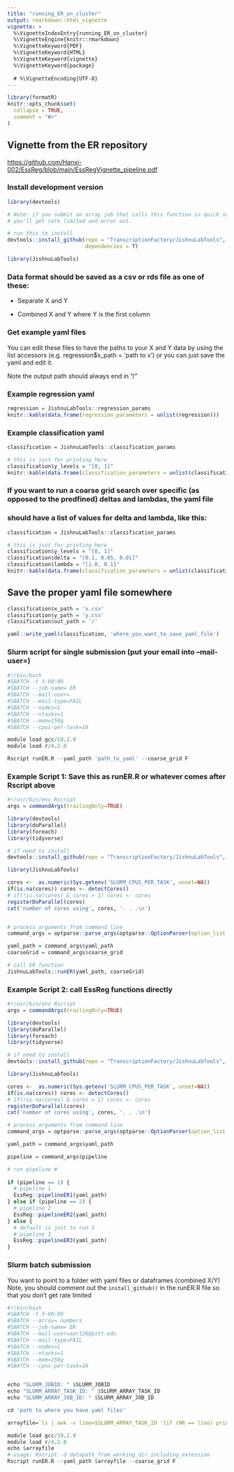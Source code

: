 ```yaml
---
title: "running_ER_on_cluster"
output: rmarkdown::html_vignette
vignette: >
  %\VignetteIndexEntry{running_ER_on_cluster}
  %\VignetteEngine{knitr::rmarkdown}
  %\VignetteKeyword{PDF}
  %\VignetteKeyword{HTML}
  %\VignetteKeyword{vignette}
  %\VignetteKeyword{package}
  
  # %\VignetteEncoding{UTF-8}
---
```


```r
library(formatR)
knitr::opts_chunk$set(
  collapse = TRUE,
  comment = "#>"
)
```

## Vignette from the ER repository

<https://github.com/Hanxi-002/EssReg/blob/main/EssRegVignette_pipeline.pdf>

### Install development version

```r
library(devtools)

# Note: if you submit an array job that calls this function in quick succession,
# you'll get rate limited and error out.

# run this to install 
devtools::install_github(repo = "TranscriptionFactory/JishnuLabTools", force = F,
                         dependencies = T)

library(JishnuLabTools)
```

### Data format should be saved as a csv or rds file as one of these:

-   Separate X and Y

-   Combined X and Y where Y is the first column

### Get example yaml files

You can edit these files to have the paths to your X and Y data by using the list accessors (e.g. regression\$x_path = 'path to x') or you can just save the yaml and edit it.

Note the output path should always end in "/"

### Example regression yaml

```r

regression = JishnuLabTools::regression_params
knitr::kable(data.frame(regression_parameters = unlist(regression)))
```

### Example classification yaml

```r

classification = JishnuLabTools::classification_params

# this is just for printing here
classification$y_levels = "[0, 1]"
knitr::kable(data.frame(classification_parameters = unlist(classification)))

```

### If you want to run a coarse grid search over specific (as opposed to the predfined) deltas and lambdas, the yaml file 
### should have a list of values for delta and lambda, like this:
```r

classification = JishnuLabTools::classification_params

# this is just for printing here
classification$y_levels = "[0, 1]"
classification$delta = "[0.1, 0.05, 0.01]"
classification$lambda = "[1.0, 0.1]"
knitr::kable(data.frame(classification_parameters = unlist(classification)))

```

## Save the proper yaml file somewhere

```r

classification$x_path = 'x.csv'
classification$y_path = 'y.csv'
classification$out_path = '/'

yaml::write_yaml(classification, 'where_you_want_to_save_yaml_file')

```




### Slurm script for single submission (put your email into --mail-user=)

```r

#!/bin/bash
#SBATCH -t 3-00:00
#SBATCH --job-name= ER
#SBATCH --mail-user=
#SBATCH --mail-type=FAIL
#SBATCH --nodes=1
#SBATCH --ntasks=1
#SBATCH --mem=150g
#SBATCH --cpus-per-task=16

module load gcc/10.2.0
module load r/4.2.0

Rscript runER.R --yaml_path 'path_to_yaml' --coarse_grid F 

```

### Example Script 1: Save this as runER.R or whatever comes after Rscript above
```r
#!/usr/bin/env Rscript
args = commandArgs(trailingOnly=TRUE)

library(devtools)
library(doParallel)
library(foreach)
library(tidyverse)

# if need to install
devtools::install_github(repo = "TranscriptionFactory/JishnuLabTools", force = F, dependencies = T)

library(JishnuLabTools)

cores <-  as.numeric(Sys.getenv('SLURM_CPUS_PER_TASK', unset=NA))
if(is.na(cores)) cores <- detectCores()
# if(!is.na(cores) & cores > 1) cores <- cores
registerDoParallel(cores)
cat('number of cores using', cores, '. . .\n')


# process arguments from command line
command_args = optparse::parse_args(optparse::OptionParser(option_list = JishnuLabTools::runER_args), args = args)

yaml_path = command_args$yaml_path
coarseGrid = command_args$coarse_grid

# call ER function
JishnuLabTools::runER(yaml_path, coarseGrid)

```

### Example Script 2: call EssReg functions directly
```r
#!/usr/bin/env Rscript
args = commandArgs(trailingOnly=TRUE)

library(devtools)
library(doParallel)
library(foreach)
library(tidyverse)

# if need to install
devtools::install_github(repo = "TranscriptionFactory/JishnuLabTools", force = F, dependencies = T)

library(JishnuLabTools)

cores <-  as.numeric(Sys.getenv('SLURM_CPUS_PER_TASK', unset=NA))
if(is.na(cores)) cores <- detectCores()
# if(!is.na(cores) & cores > 1) cores <- cores
registerDoParallel(cores)
cat('number of cores using', cores, '. . .\n')

# process arguments from command line
command_args = optparse::parse_args(optparse::OptionParser(option_list = JishnuLabTools::runER_args), args = args)

yaml_path = command_args$yaml_path

pipeline = command_args$pipeline

# run pipeline #
  
if (pipeline == 1) {
  # pipeline 1
  EssReg::pipelineER1(yaml_path)
} else if (pipeline == 2) {
  # pipeline 2
  EssReg::pipelineER2(yaml_path)
} else {
  # default is just to run 3
  # pipeline 3
  EssReg::pipelineER3(yaml_path)
}

```

### Slurm batch submission

You want to point to a folder with yaml files or dataframes (combined X/Y)
Note, you should comment out the `install_github()` in the runER.R file so that you don't get rate
limited
```r
#!/bin/bash
#SBATCH -t 3-00:00
#SBATCH --array= numbers
#SBATCH --job-name= ER
#SBATCH --mail-user=aar126@pitt.edu
#SBATCH --mail-type=FAIL
#SBATCH --nodes=1
#SBATCH --ntasks=1
#SBATCH --mem=150g
#SBATCH --cpus-per-task=16


echo "SLURM_JOBID: " $SLURM_JOBID
echo "SLURM_ARRAY_TASK_ID: " $SLURM_ARRAY_TASK_ID
echo "SLURM_ARRAY_JOB_ID: " $SLURM_ARRAY_JOB_ID

cd 'path to where you have yaml files'

arrayfile=`ls | awk -v line=$SLURM_ARRAY_TASK_ID '{if (NR == line) print $0}'`

module load gcc/10.2.0
module load r/4.2.0
echo $arrayfile
# usage: Rscript -d datapath_from_working_dir_including_extension
Rscript runER.R --yaml_path $arrayfile --coarse_grid F

```

